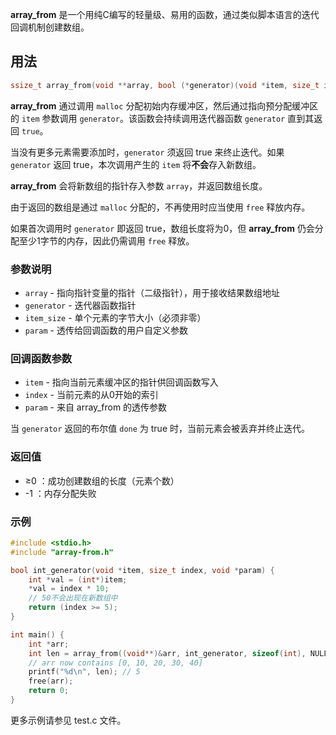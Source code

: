 '''array_from''' 是一个用纯C编写的轻量级、易用的函数，通过类似脚本语言的迭代回调机制创建数组。

== 用法 ==

<source lang='c'>
ssize_t array_from(void **array, bool (*generator)(void *item, size_t index, void *param), size_t item_size, void *param);
</source>

'''array_from''' 通过调用 <code>malloc</code> 分配初始内存缓冲区，然后通过指向预分配缓冲区的 <code>item</code> 参数调用 <code>generator</code>。该函数会持续调用迭代器函数 <code>generator</code> 直到其返回 <code>true</code>。

当没有更多元素需要添加时，<code>generator</code> 须返回 true 来终止迭代。如果 <code>generator</code> 返回 true，本次调用产生的 <code>item</code> 将'''不会'''存入新数组。

'''array_from''' 会将新数组的指针存入参数 <code>array</code>，并返回数组长度。

由于返回的数组是通过 <code>malloc</code> 分配的，不再使用时应当使用 <code>free</code> 释放内存。

如果首次调用时 <code>generator</code> 即返回 true，数组长度将为0，但 '''array_from''' 仍会分配至少1字节的内存，因此仍需调用 <code>free</code> 释放。

=== 参数说明 ===

* <code>array</code> - 指向指针变量的指针（二级指针），用于接收结果数组地址
* <code>generator</code> - 迭代器函数指针
* <code>item_size</code> - 单个元素的字节大小（必须非零）
* <code>param</code> - 透传给回调函数的用户自定义参数

=== 回调函数参数 ===

* <code>item</code> - 指向当前元素缓冲区的指针供回调函数写入
* <code>index</code> - 当前元素的从0开始的索引
* <code>param</code> - 来自 array_from 的透传参数

当 <code>generator</code> 返回的布尔值 <code>done</code> 为 true 时，当前元素会被丢弃并终止迭代。

=== 返回值 ===
* ≥0 ：成功创建数组的长度（元素个数）
* -1 ：内存分配失败

=== 示例 ===

<source lang='c'>
#include <stdio.h>
#include "array-from.h"

bool int_generator(void *item, size_t index, void *param) {
    int *val = (int*)item;
    *val = index * 10;
    // 50不会出现在新数组中
    return (index >= 5);
}

int main() {
    int *arr;
    int len = array_from((void**)&arr, int_generator, sizeof(int), NULL);
    // arr now contains [0, 10, 20, 30, 40]
    printf("%d\n", len); // 5
    free(arr);
    return 0;
}
</source>

更多示例请参见 test.c 文件。